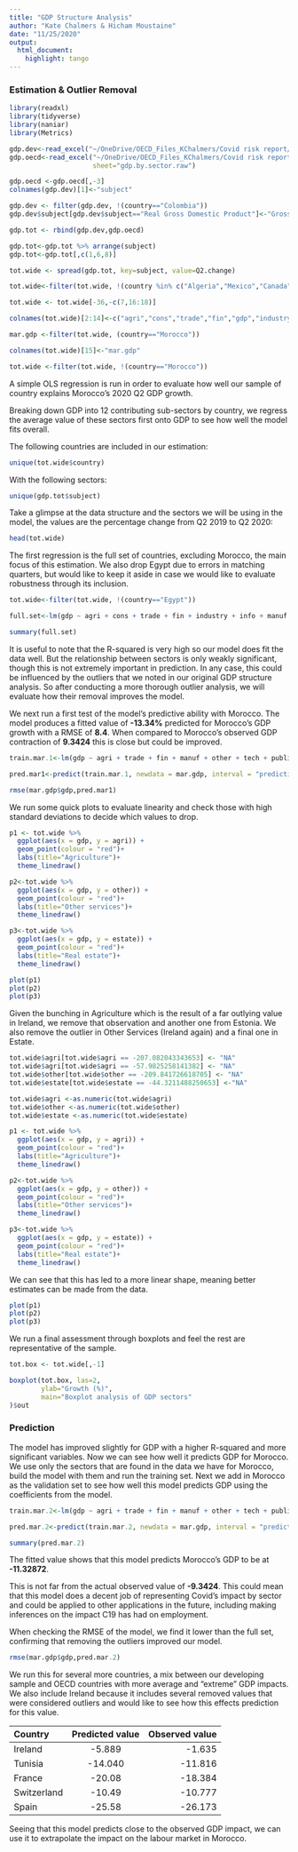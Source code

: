 ```yaml
---
title: "GDP Structure Analysis"
author: "Kate Chalmers & Hicham Moustaine"
date: "11/25/2020"
output:
  html_document:
    highlight: tango
---
```


### Estimation & Outlier Removal

```r

library(readxl)
library(tidyverse)
library(naniar)
library(Metrics)

gdp.dev<-read_excel("~/OneDrive/OECD_Files_KChalmers/Covid risk report/GDP Structure/gdp_by_sector_DEV_new.xlsx")
gdp.oecd<-read_excel("~/OneDrive/OECD_Files_KChalmers/Covid risk report/GDP Structure/gdp_by_sector_oecd.xlsx", 
                     sheet="gdp.by.sector.raw")

gdp.oecd <-gdp.oecd[,-3]
colnames(gdp.dev)[1]<-"subject"

gdp.dev <- filter(gdp.dev, !(country=="Colombia"))
gdp.dev$subject[gdp.dev$subject=="Real Gross Domestic Product"]<-"Gross domestic product at market prices - output approach"

gdp.tot <- rbind(gdp.dev,gdp.oecd)

gdp.tot<-gdp.tot %>% arrange(subject)
gdp.tot<-gdp.tot[,c(1,6,8)]

tot.wide <- spread(gdp.tot, key=subject, value=Q2.change)

tot.wide<-filter(tot.wide, !(country %in% c("Algeria","Mexico","Canada","NA")))

tot.wide <- tot.wide[-36,-c(7,16:18)]

colnames(tot.wide)[2:14]<-c("agri","cons","trade","fin","gdp","industry","info","manuf","other","tech","public","estate","services")

mar.gdp <-filter(tot.wide, (country=="Morocco"))

colnames(tot.wide)[15]<-"mar.gdp"

tot.wide <-filter(tot.wide, !(country=="Morocco"))

```

A simple OLS regression is run in order to evaluate how well our sample of country explains Morocco's 2020 Q2 GDP growth. 

Breaking down GDP into 12 contributing sub-sectors by country, we regress the average value of these sectors first onto GDP to see how well the model fits overall.

The following countries are included in our estimation:
```r
unique(tot.wide$country)
```

With the following sectors:
```r
unique(gdp.tot$subject)
```

Take a glimpse at the data structure and the sectors we will be using in the model, the values are the percentage change from Q2 2019 to Q2 2020:
```r
head(tot.wide)

```
 
The first regression is the full set of countries, excluding Morocco, the main focus of this estimation. We also drop Egypt due to errors in matching quarters, but would like to keep it aside in case we would like to evaluate robustness through its inclusion.

```r
tot.wide<-filter(tot.wide, !(country=="Egypt"))
```
```r
full.set<-lm(gdp ~ agri + cons + trade + fin + industry + info + manuf + other + tech + public + estate + services, data=tot.wide)

summary(full.set)
```

It is useful to note that the R-squared is very high so our model does fit the data well. But the relationship between sectors is only weakly significant, though this is not extremely important in prediction. In any case, this could be influenced by the outliers that we noted in our original GDP structure analysis. So after conducting a more thorough outlier analysis, we will evaluate how their removal improves the model. 

We next run a first test of the model's predictive ability with Morocco. The model produces a fitted value of **-13.34%** predicted for Morocco's GDP growth with a RMSE of **8.4**. When compared to Morocco's observed GDP contraction of  **9.3424** this is close but could be improved. 

```r
train.mar.1<-lm(gdp ~ agri + trade + fin + manuf + other + tech + public + services, data=tot.wide)

pred.mar1<-predict(train.mar.1, newdata = mar.gdp, interval = "prediction")

rmse(mar.gdp$gdp,pred.mar1)

```

We run some quick plots to evaluate linearity and check those with high standard deviations to decide which values to drop.

```r
p1 <- tot.wide %>%
  ggplot(aes(x = gdp, y = agri)) +
  geom_point(colour = "red")+
  labs(title="Agriculture")+
  theme_linedraw()

p2<-tot.wide %>%
  ggplot(aes(x = gdp, y = other)) +
  geom_point(colour = "red")+
  labs(title="Other services")+
  theme_linedraw()

p3<-tot.wide %>%
  ggplot(aes(x = gdp, y = estate)) +
  geom_point(colour = "red")+
  labs(title="Real estate")+
  theme_linedraw()


```
```r
plot(p1)
plot(p2)
plot(p3)

```

Given the bunching in Agriculture which is the result of a far outlying value in Ireland, we remove that observation and another one from Estonia. We also remove the outlier in Other Services (Ireland again) and a final one in Estate.

```r
tot.wide$agri[tot.wide$agri == -207.082043343653] <- "NA"
tot.wide$agri[tot.wide$agri == -57.9825258141382] <- "NA"
tot.wide$other[tot.wide$other == -209.841726618705] <- "NA"
tot.wide$estate[tot.wide$estate == -44.3211488250653] <-"NA"

tot.wide$agri <-as.numeric(tot.wide$agri)
tot.wide$other <-as.numeric(tot.wide$other)
tot.wide$estate <-as.numeric(tot.wide$estate)

```

```r
p1 <- tot.wide %>%
  ggplot(aes(x = gdp, y = agri)) +
  geom_point(colour = "red")+
  labs(title="Agriculture")+
  theme_linedraw()

p2<-tot.wide %>%
  ggplot(aes(x = gdp, y = other)) +
  geom_point(colour = "red")+
  labs(title="Other services")+
  theme_linedraw()

p3<-tot.wide %>%
  ggplot(aes(x = gdp, y = estate)) +
  geom_point(colour = "red")+
  labs(title="Real estate")+
  theme_linedraw()

```

We can see that this has led to a more linear shape, meaning better estimates can be made from the data.

```r
plot(p1)
plot(p2)
plot(p3)
```

We run a final assessment through boxplots and feel the rest are representative of the sample. 

```r
tot.box <- tot.wide[,-1]
```
```r

boxplot(tot.box, las=2,
        ylab="Growth (%)",
        main="Boxplot analysis of GDP sectors"
)$out

```

### Prediction

The model has improved slightly for GDP with a higher R-squared and more significant variables. Now we can see how well it predicts GDP for Morocco. We use only the sectors that are found in the data we have for Morocco, build the model with them and run the training set. Next we add in Morocco as the validation set to see how well this model predicts GDP using the coefficients from the model.

```r

train.mar.2<-lm(gdp ~ agri + trade + fin + manuf + other + tech + public + services, data=tot.wide)

pred.mar.2<-predict(train.mar.2, newdata = mar.gdp, interval = "prediction")

summary(pred.mar.2)

```

The fitted value shows that this model predicts Morocco's GDP to be at **-11.32872**.

This is not far from the actual observed value of **-9.3424**. This could mean that this model does a decent job of representing Covid's impact by sector and could be applied to other applications in the future, including making inferences on the impact C19 has had on employment.  

When checking the RMSE of the model, we find it lower than the full set, confirming that removing the outliers improved our model. 

```r
rmse(mar.gdp$gdp,pred.mar.2)
```

We run this for several more countries, a mix between our developing sample and OECD countries with more average and "extreme" GDP impacts. We also include Ireland because it includes several removed values that were considered outliers and would like to see how this effects prediction for this value.

| Country        | Predicted value | Observed value | 
| :------------- | :-------------: | -------------: | 
|  Ireland       | -5.889          | -1.635         | 
|  Tunisia       | -14.040         | -11.816        | 
|  France        | -20.08          | -18.384        | 
|  Switzerland   | -10.49          | -10.777        | 
|  Spain         | -25.58          | -26.173        | 


Seeing that this model predicts close to the observed GDP impact, we can use it to extrapolate the impact on the labour market in Morocco.  





